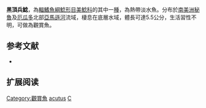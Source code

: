 {{Speciesbox
| name = 黑頂兵鯰
| image =  
| image_width = 250px
| image_caption = 
| status = NE
| status_system = IUCN3.1
| genus = Corydoras
| species = acutus
| authority = [[Cope|Cope]], 1872
| synonyms =  
}}

'''黑頂兵鯰'''，為[[輻鰭魚綱|輻鰭魚綱]][[鯰形目|鯰形目]][[美鯰科|美鯰科]]的其中一[[種|種]]，為熱帶淡水魚。分布於[[南美洲|南美洲]][[秘魯|秘魯]]及[[厄瓜多|厄瓜多]]北部[[亞馬遜河|亞馬遜河]]流域，棲息在底層水域，體長可達5.5公分，生活習性不明，可做為觀賞魚。

==参考文献==
*{{FishBase_species|genus=Corydoras|species=acutus|year=2014|month=11}}

== 扩展阅读 ==
{{refbegin}}
{{wikispecies-inline|Corydoras acutus|黑頂兵鯰}}
{{refend}}
{{Taxonbar|from=Q542258}}

[[Category:觀賞魚|Category:觀賞魚]]
[[Category:兵鯰屬|acutus]]
[[Category:1872年描述的魚類|C]]